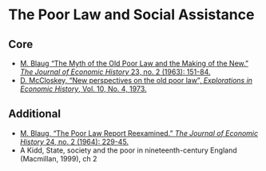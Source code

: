 # The Poor Law and Social Assistance

## Core 

+ [M. Blaug "The Myth of the Old Poor Law and the Making of the New." *The Journal of Economic History* 23, no. 2 (1963): 151-84.](http://www.jstor.org/stable/2116435)
+ [D. McCloskey, "New perspectives on the old poor law", *Explorations in Economic History*, Vol. 10, No. 4, 1973.](https://doi.org/10.1016/0014-4983(73)90025-9)

## Additional 

+ [M. Blaug, "The Poor Law Report Reexamined." *The Journal of Economic History* 24, no. 2 (1964): 229-45.](http://www.jstor.org/stable/2115861)
+ A Kidd, State, society and the poor in nineteenth-century England (Macmillan, 1999), ch 2